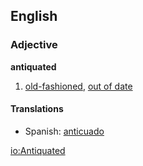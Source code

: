 ==English==

===Adjective===
'''antiquated'''
# [[old-fashioned]], [[out of date]]

====Translations====
*Spanish: [[anticuado]]

[[io:Antiquated]]
